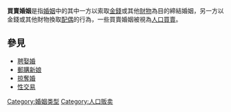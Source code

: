 {{Unreferenced|time=2022-02-27T02:34:07+00:00}}
'''買賣婚姻'''是指[[婚姻|婚姻]]中的其中一方以索取[[金錢|金錢]]或其他[[財物|財物]]為目的締結婚姻，另一方以金錢或其他財物換取[[配偶|配偶]]的行為，一些買賣婚姻被視為[[人口買賣|人口買賣]]。
==參見==
*[[聘娶婚|聘娶婚]]
*[[郵購新娘|郵購新娘]]
*[[掠奪婚|掠奪婚]]
*[[性交易|性交易]]

[[Category:婚姻类型|Category:婚姻类型]]
[[Category:人口贩卖|Category:人口贩卖]]
